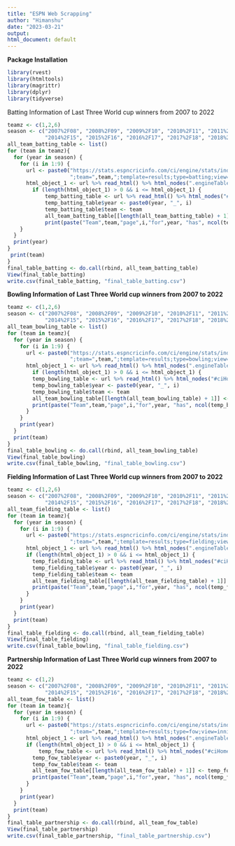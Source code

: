 ---
title: "ESPN Web Scrapping"
author: "Himanshu"
date: "2023-03-21"
output:
html_document: default
---

**Package Installation**

```{r Package Installation, warning=FALSE}
library(rvest)
library(htmltools)
library(magrittr)
library(dplyr)
library(tidyverse)
```

Batting Information of Last Three World cup winners from 2007 to 2022

```{r Batting}
teamz <- c(1,2,6)
season <- c("2007%2F08", "2008%2F09", "2009%2F10", "2010%2F11", "2011%2F12", "2012%2F13", "2013%2F14",
            "2014%2F15", "2015%2F16", "2016%2F17", "2017%2F18", "2018%2F19", "2019%2F20","2020%2F21","2021%2F22")
all_team_batting_table <- list()
for (team in teamz){
  for (year in season) {
    for (i in 1:9) {
      url <- paste0("https://stats.espncricinfo.com/ci/engine/stats/index.html?class=2;page=",i,";season=",year,
                    ";team=",team,";template=results;type=batting;view=innings")
      html_object_1 <- url %>% read_html() %>% html_nodes(".engineTable:nth-child(4) .left:nth-child(1) b+ b") %>% html_text()
        if (length(html_object_1) > 0 && i <= html_object_1) {
            temp_batting_table <- url %>% read_html() %>% html_nodes("#ciHomeContentlhs > div.pnl650M > table:nth-child(5)") %>% html_table() %>% as.data.frame()
            temp_batting_table$year <- paste0(year, "_", i)
            temp_batting_table$team <- team
            all_team_batting_table[[length(all_team_batting_table) + 1]] <- temp_batting_table
            print(paste("Team",team,"page",i,"for",year, "has", ncol(temp_batting_table), "columns"))
    }
  }
  print(year)
}
 print(team)
}
final_table_batting <- do.call(rbind, all_team_batting_table)      
View(final_table_batting)
write.csv(final_table_batting, "final_table_batting.csv")
```

**Bowling Information of Last Three World cup winners from 2007 to 2022**

```{r Bowling}
teamz <- c(1,2,6)
season <- c("2007%2F08", "2008%2F09", "2009%2F10", "2010%2F11", "2011%2F12", "2012%2F13", "2013%2F14",
            "2014%2F15", "2015%2F16", "2016%2F17", "2017%2F18", "2018%2F19", "2019%2F20","2020%2F21","2021%2F22")
all_team_bowling_table <- list()
for (team in teamz){
  for (year in season) {
    for (i in 1:9) {
      url <- paste0("https://stats.espncricinfo.com/ci/engine/stats/index.html?class=2;page=",i,";season=",year,
                    ";team=",team,";template=results;type=bowling;view=innings")
      html_object_1 <- url %>% read_html() %>% html_nodes(".engineTable:nth-child(4) .left:nth-child(1) b+ b") %>% html_text()
        if (length(html_object_1) > 0 && i <= html_object_1) {
        temp_bowling_table <- url %>% read_html() %>% html_nodes("#ciHomeContentlhs > div.pnl650M > table:nth-child(5)") %>% html_table() %>% as.data.frame()
        temp_bowling_table$year <- paste0(year, "_", i)
        temp_bowling_table$team <- team
        all_team_bowling_table[[length(all_team_bowling_table) + 1]] <- temp_bowling_table
        print(paste("Team",team,"page",i,"for",year, "has", ncol(temp_bowling_table), "columns"))
      }
    }
    print(year)
  }
  print(team)
}
final_table_bowling <- do.call(rbind, all_team_bowling_table)      
View(final_table_bowling)
write.csv(final_table_bowling, "final_table_bowling.csv")
```

**Fielding Information of Last Three World cup winners from 2007 to 2022**

```{r Fielding}
teamz <- c(1,2,6)
season <- c("2007%2F08", "2008%2F09", "2009%2F10", "2010%2F11", "2011%2F12", "2012%2F13", "2013%2F14",
            "2014%2F15", "2015%2F16", "2016%2F17", "2017%2F18", "2018%2F19", "2019%2F20","2020%2F21","2021%2F22")
all_team_fielding_table <- list()
for (team in teamz){
  for (year in season) {
    for (i in 1:9) {
      url <- paste0("https://stats.espncricinfo.com/ci/engine/stats/index.html?class=2;page=",i,";season=",year,
                    ";team=",team,";template=results;type=fielding;view=innings")
      html_object_1 <- url %>% read_html() %>% html_nodes(".engineTable:nth-child(4) .left:nth-child(1) b+ b") %>% html_text()
      if (length(html_object_1) > 0 && i <= html_object_1) {
        temp_fielding_table <- url %>% read_html() %>% html_nodes("#ciHomeContentlhs > div.pnl650M > table:nth-child(5)") %>% html_table() %>% as.data.frame()
        temp_fielding_table$year <- paste0(year, "_", i)
        temp_fielding_table$team <- team
        all_team_fielding_table[[length(all_team_fielding_table) + 1]] <- temp_fielding_table
        print(paste("Team",team,"page",i,"for",year, "has", ncol(temp_fielding_table), "columns"))
      }
    }
    print(year)
  }
  print(team)
}
final_table_fielding <- do.call(rbind, all_team_fielding_table)      
View(final_table_fielding)
write.csv(final_table_bowling, "final_table_fielding.csv")
```

**Partnership Information of Last Three World cup winners from 2007 to 2022**

```{r Partnership}

teamz <- c(1,2)
season <- c("2007%2F08", "2008%2F09", "2009%2F10", "2010%2F11", "2011%2F12", "2012%2F13", "2013%2F14",
            "2014%2F15", "2015%2F16", "2016%2F17", "2017%2F18", "2018%2F19", "2019%2F20","2020%2F21","2021%2F22")
all_team_fow_table <- list()
for (team in teamz){
  for (year in season) {
    for (i in 1:9) {
      url <- paste0("https://stats.espncricinfo.com/ci/engine/stats/index.html?class=2;page=",i,";season=",year,
                    ";team=",team,";template=results;type=fow;view=innings")
      html_object_1 <- url %>% read_html() %>% html_nodes(".engineTable:nth-child(4) .left:nth-child(1) b+ b") %>% html_text()
      if (length(html_object_1) > 0 && i <= html_object_1) {
          temp_fow_table <- url %>% read_html() %>% html_nodes("#ciHomeContentlhs > div.pnl650M > table:nth-child(5)") %>% html_table() %>% as.data.frame()
        temp_fow_table$year <- paste0(year, "_", i)
        temp_fow_table$team <- team
        all_team_fow_table[[length(all_team_fow_table) + 1]] <- temp_fow_table
        print(paste("Team",team,"page",i,"for",year, "has", ncol(temp_fow_table), "columns"))
      }
    }
    print(year)
  }
  print(team)
}
final_table_partnership <- do.call(rbind, all_team_fow_table)      
View(final_table_partnership)
write.csv(final_table_partnership, "final_table_partnership.csv")
```
